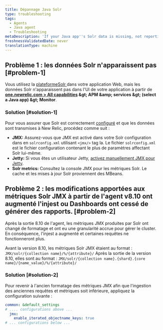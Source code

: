 ```yaml
---
title: Dépannage Java Solr
type: troubleshooting
tags:
  - Agents
  - Java agent
  - Troubleshooting
metaDescription: 'If your Java app''s Solr data is missing, not reporting to New Relic, or too much data is being reported, follow these troubleshooting steps to ensure Solr is configured correctly.'
freshnessValidatedDate: never
translationType: machine
---
```


## Problème 1 : les données Solr n&apos;apparaissent pas [#problem-1]

Vous utilisez la [plateformeSolr ](http://lucene.apache.org/solr/)dans votre application Web, mais les données Solr n&apos;apparaissent pas dans l&apos;UI <InlinePopover type="apm" />de votre application à partir de <DNT>**[one.newrelic.com &gt; All capabilities](https://one.newrelic.com/all-capabilities) &amp;gt; APM &amp;amp; services &amp;gt; (select a Java app) &amp;gt; Monitor**</DNT>.

### Solution [#solution-1]

Pour vous assurer que Solr est correctement [configuré](/docs/agents/java-agent/getting-started/compatibility-requirements-java-agent#other) et que les données sont transmises à New Relic, procédez comme suit :

* <DNT>**JMX:**</DNT> Assurez-vous que JMX est activé dans votre Solr configuration dans en `solrconfig.xml` utilisant `<jmx/>` tag la. Le fichier `solrconfig.xml` est le fichier configuration contenant le plus de paramètres affectant Solr lui-même.
* <DNT>**Jetty:**</DNT> Si vous êtes un utilisateur Jetty, [activez manuellement JMX pour Jetty](https://wiki.eclipse.org/Jetty/Tutorial/JMX#Enabling_JMXConnectorServer_for_Remote_Access).
* <DNT>**Solr metrics:**</DNT> Consultez la console JMX pour les métriques Solr. Le cache et les mises à jour Solr proviennent des MBeans.

## Problème 2 : les modifications apportées aux métriques Solr JMX à partir de l&apos;agent v8.10 ont augmenté l&apos;injest ou Dashboards ont cessé de générer des rapports. [#problem-2]

Après la sortie 8.10 de l&apos;agent, les métriques JMX produites par Solr ont changé de formatage et ont eu une granularité accrue pour gérer le cluster. En conséquence, l&apos;injest a augmenté et certaines requêtes ne fonctionneront plus.

Avant la version 8.10, les métriques Solr JMX étaient au format : `JMX/solr/{collection name}/%/{attribute}/` Après la sortie de la version 8.10, elles sont au format : `JMX/solr/{collection name}.{shard}.{core name}/{name_value}/%/{attribute}/`

### Solution [#solution-2]

Pour revenir à l&apos;ancien formatage des métriques JMX afin que l&apos;ingestion des anciennes requêtes et métriques soit inférieure, appliquez la configuration suivante :

```yml
common: &default_settings
# .... configurations above ...
  jmx:
    enable_iterated_objectname_keys: true
# ... configurations below ...
```